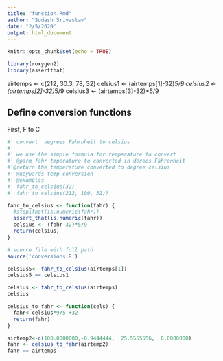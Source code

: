 ```yaml
---
title: "function.Rmd"
author: "Sudesh Srivastav"
date: "2/5/2020"
output: html_document
---
```


```r
knitr::opts_chunk$set(echo = TRUE)
```
```r
library(roxygen2)
library(assertthat)
```

airtemps <- c(212, 30.3, 78, 32)
celsius1 <- (airtemps[1]-32)*5/9
celsius2 <- (airtemps[2]-32)*5/9
celsius3 <- (airtemps[3]-32)*5/9


## Define conversion functions

First, F to C

```r

#' convert  degrees Fahrnheit to celsius
#'
#' we use the simple formula for temperature to convert
#' @parm fahr tmperature to converted in derees Fahrenheit
#'@return the temperature converted to degree celsius
#' @keywards temp conversion
#' @examples
#' fahr_to_celsius(32)
#' fahr_to_celsius(212, 100, 32))

fahr_to_celsius <- function(fahr) {
  #stopifnot(is.numeric(fahr))
  assert_that(is.numeric(fahr))
  celsius <- (fahr-32)*5/9
  return(celsius)
}
```

```r
# source file with full path
source('conversions.R')
```

```r
celsius5<- fahr_to_celsius(airtemps[1])
celsius5 == celsius1

celsius <- fahr_to_celsius(airtemps)
celsius
```
```r
celsius_to_fahr <- function(cels) {
  fahr<-celsius*9/5 +32 
  return(fahr)
}
```
```r
airtemp2<-c(100.0000000,-0.9444444,  25.5555556,  0.0000000)
fahr <- celsius_to_fahr(airtemp2)
fahr == airtemps
```

